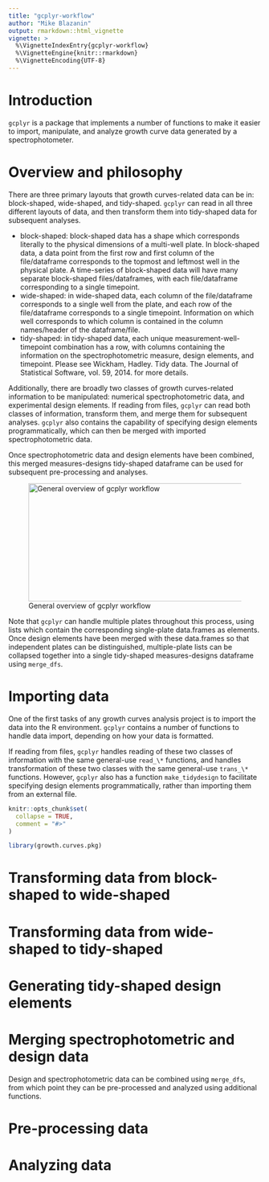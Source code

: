 ```yaml
---
title: "gcplyr-workflow"
author: "Mike Blazanin"
output: rmarkdown::html_vignette
vignette: >
  %\VignetteIndexEntry{gcplyr-workflow}
  %\VignetteEngine{knitr::rmarkdown}
  %\VignetteEncoding{UTF-8}
---
```


# Introduction
`gcplyr` is a package that implements a number of functions to make it
easier to import, manipulate, and analyze growth curve data generated by
a spectrophotometer.

# Overview and philosophy
There are three primary layouts that growth curves-related data can be in: block-shaped, wide-shaped, and tidy-shaped. `gcplyr` can read in all three different layouts of data, and then transform them into tidy-shaped data for subsequent analyses.

* block-shaped: block-shaped data has a shape which corresponds literally to the physical dimensions of a multi-well plate. In block-shaped data, a data point from the first row and first column of the file/dataframe corresponds to the topmost and leftmost well in the physical plate. A time-series of block-shaped data will have many separate block-shaped files/dataframes, with each file/dataframe corresponding to a single timepoint.
* wide-shaped: in wide-shaped data, each column of the file/dataframe corresponds to a single well from the plate, and each row of the file/dataframe corresponds to a single timepoint. Information on which well corresponds to which column is contained in the column names/header of the dataframe/file.
* tidy-shaped: in tidy-shaped data, each unique measurement-well-timepoint combination has a row, with columns containing the information on the spectrophotometric measure, design elements, and timepoint. Please see Wickham, Hadley. Tidy data. The Journal of Statistical Software, vol. 59, 2014. for more details.

Additionally, there are broadly two classes of growth curves-related information to be manipulated: numerical spectrophotometric data, and experimental design elements. If reading from files, `gcplyr` can read both classes of information, transform them, and merge them for subsequent analyses. `gcplyr` also contains the capability of specifying design elements programmatically, which can then be merged with imported spectrophotometric data.

Once spectrophotometric data and design elements have been combined, this merged measures-designs tidy-shaped dataframe can be used for subsequent pre-processing and analyses.

![General overview of gcplyr workflow](pkg-workflow.png){#id .class width=7in height=2.45in}

Note that `gcplyr` can handle multiple plates throughout this process, using lists which contain the corresponding single-plate data.frames as elements. Once design elements have been merged with these data.frames so that independent plates can be distinguished, multiple-plate lists can be collapsed together into a single tidy-shaped measures-designs dataframe using `merge_dfs`.

# Importing data
One of the first tasks of any growth curves analysis project is to import the data into the R environment. `gcplyr` contains a number of functions to handle data import, depending on how your data is formatted.

If reading from files, `gcplyr` handles reading of these two classes of information with the same general-use `read_\*` functions, and handles transformation of these two classes with the same general-use `trans_\*` functions. However, `gcplyr` also has a function `make_tidydesign` to facilitate specifying design elements programmatically, rather than importing them from an external file.

```r
knitr::opts_chunk$set(
  collapse = TRUE,
  comment = "#>"
)
```

```r
library(growth.curves.pkg)
```

# Transforming data from block-shaped to wide-shaped

# Transforming data from wide-shaped to tidy-shaped

# Generating tidy-shaped design elements

# Merging spectrophotometric and design data
Design and spectrophotometric data can be combined using `merge_dfs`, from which point they can be pre-processed and analyzed using additional functions.

# Pre-processing data

# Analyzing data